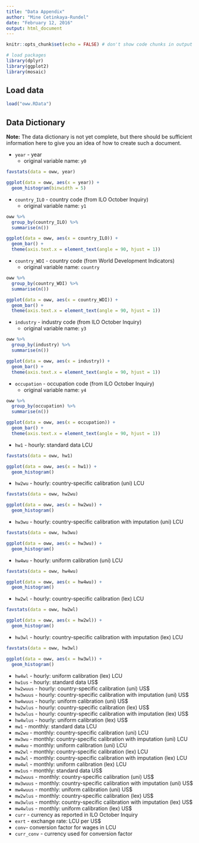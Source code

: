 ```yaml
---
title: "Data Appendix"
author: "Mine Cetinkaya-Rundel"
date: "February 12, 2016"
output: html_document
---
```


```r
knitr::opts_chunk$set(echo = FALSE) # don't show code chunks in output
```

```r
# load packages
library(dplyr)
library(ggplot2)
library(mosaic)
```

## Load data

```r
load("oww.RData")
```

## Data Dictionary

**Note:** The data dictionary is not yet complete, but there should be sufficient
information here to give you an idea of how to create such a document.

- `year` - year
    + original variable name: `y0`
    
```r
favstats(data = oww, year)
```

```r
ggplot(data = oww, aes(x = year)) +
  geom_histogram(binwidth = 5)
```

- `country_ILO` - country code (from ILO October Inquiry)
    + original variable name: `y1`
    
```r
oww %>%
  group_by(country_ILO) %>%
  summarise(n())
```

```r
ggplot(data = oww, aes(x = country_ILO)) +
  geom_bar() +
  theme(axis.text.x = element_text(angle = 90, hjust = 1))
```

- `country_WDI` - country code (from World Development Indicators)
    + original variable name: `country`
    
```r
oww %>%
  group_by(country_WDI) %>%
  summarise(n())
```

```r
ggplot(data = oww, aes(x = country_WDI)) +
  geom_bar() +
  theme(axis.text.x = element_text(angle = 90, hjust = 1))
```    

- `industry` - industry code (from ILO October Inquiry)
    + original variable name: `y3`

```r
oww %>%
  group_by(industry) %>%
  summarise(n())
```

```r
ggplot(data = oww, aes(x = industry)) +
  geom_bar() +
  theme(axis.text.x = element_text(angle = 90, hjust = 1))
```    
  
- `occupation` - occupation code (from ILO October Inquiry)
    + original variable name: `y4`

```r
oww %>%
  group_by(occupation) %>%
  summarise(n())
```

```r
ggplot(data = oww, aes(x = occupation)) +
  geom_bar() +
  theme(axis.text.x = element_text(angle = 90, hjust = 1))
``` 
    
- `hw1` - hourly: standard data LCU

```r
favstats(data = oww, hw1)
```

```r
ggplot(data = oww, aes(x = hw1)) +
  geom_histogram()
```

- `hw2wu` - hourly: country-specific calibration (uni) LCU

```r
favstats(data = oww, hw2wu)
```

```r
ggplot(data = oww, aes(x = hw2wu)) +
  geom_histogram()
```

- `hw3wu` - hourly: country-specific calibration with imputation (uni) LCU

```r
favstats(data = oww, hw3wu)
```

```r
ggplot(data = oww, aes(x = hw3wu)) +
  geom_histogram()
```

- `hw4wu` - hourly: uniform calibration (uni) LCU

```r
favstats(data = oww, hw4wu)
```

```r
ggplot(data = oww, aes(x = hw4wu)) +
  geom_histogram()
```

- `hw2wl` - hourly: country-specific calibration (lex) LCU

```r
favstats(data = oww, hw2wl)
```

```r
ggplot(data = oww, aes(x = hw2wl)) +
  geom_histogram()
```

- `hw3wl` - hourly: country-specific calibration with imputation (lex) LCU

```r
favstats(data = oww, hw3wl)
```

```r
ggplot(data = oww, aes(x = hw3wl)) +
  geom_histogram()
```

- `hw4wl` - hourly: uniform calibration (lex) LCU
- `hw1us` - hourly: standard data US$
- `hw2wuus` - hourly: country-specific calibration (uni) US$
- `hw3wuus` - hourly: country-specific calibration with imputation (uni) US$
- `hw4wuus` - hourly: uniform calibration (uni) US$
- `hw2wlus` - hourly: country-specific calibration (lex) US$
- `hw3wlus` - hourly: country-specific calibration with imputation (lex) US$ 
- `hw4wlus` - hourly: uniform calibration (lex) US$
- `mw1` - monthly: standard data LCU 
- `mw2wu` - monthly: country-specific calibration (uni) LCU
- `mw3wu` - monthly: country-specific calibration with imputation (uni) LCU
- `mw4wu` - monthly: uniform calibration (uni) LCU 
- `mw2wl` - monthly: country-specific calibration (lex) LCU 
- `mw3wl` - monthly: country-specific calibration with imputation (lex) LCU 
- `mw4wl` - monthly: uniform calibration (lex) LCU 
- `mw1us` - monthly: standard data US$
- `mw2wuus` - monthly: country-specific calibration (uni) US$
- `mw3wuus` - monthly: country-specific calibration with imputation (uni) US$
- `mw4wuus` - monthly: uniform calibration (uni) US$
- `mw2wlus` - monthly: country-specific calibration (lex) US$
- `mw3wlus` - monthly: country-specific calibration with imputation (lex) US$
- `mw4wlus` - monthly: uniform calibration (lex) US$
- `curr` - currency as reported in ILO October Inquiry
- `exrt` - exchange rate: LCU per US$
- `conv`- conversion factor for wages in LCU
- `curr_conv` - currency used for conversion factor
